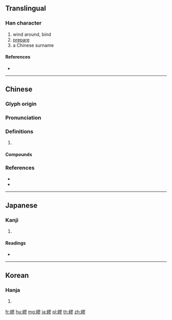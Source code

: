 {{character info/new}}
{{also|缪}}
==Translingual==

===Han character===
{{Han char|rn=120|rad=糸|as=11|sn=17|four=27922|canj=VFSMH}}

# wind around, bind
# [[prepare]]
# a Chinese surname

====References====
* {{Han ref|kx=0937.080|dkj=27855|dj=1376.110|hdz=53449.080|uh=7E46|ud=32326|bh=C15B|bd=49499}}

----

==Chinese==
{{zh-forms|s=缪}}

===Glyph origin===
{{Han etym}}

===Pronunciation===
{{zh-pron
|m=mōu,miāo,miū,mū,liāo
|c=miu6,muk6,mau6,mau4
|mc=y
|oc=y
|cat=
}}
{{zh-attn-split}}

===Definitions===
{{zh-hanzi}}

# {{rfdef|zh}}

====Compounds====
{{zh-der|不繆|卡繆|悖繆|未雨綢繆|糾繆繩違|紕繆|綢繆|繆學|繆巧|繆思女神|繆種流傳|繆篆|錯繆}}

===References===
* {{R:twedu|A03167}}
* {{R:yue:Hanzi}}

----

==Japanese==

===Kanji===
{{ja-kanji|grade=|rs=糸11}}

# {{defn|lang=ja|sort=糸11}}

====Readings====
* {{ja-readings|on=[[きゅう]] (kyū), [[びゅう]] (byū), [[りょう]] (ryō)|kun=[[つかねる]] (tsukaneru), [[くくる]] (kukuru), [[まとう]] (matou)|nanori=}}

----

==Korean==

===Hanja===
{{ko-hanja|hangeul=[[무]], [[유]]|eumhun=|rv=mu, yu|mr=mu, yu|y=mu, yu}}

# {{defn|lang=ko|sort=糸11}}

[[fr:繆]]
[[hu:繆]]
[[mg:繆]]
[[ja:繆]]
[[pl:繆]]
[[th:繆]]
[[zh:繆]]